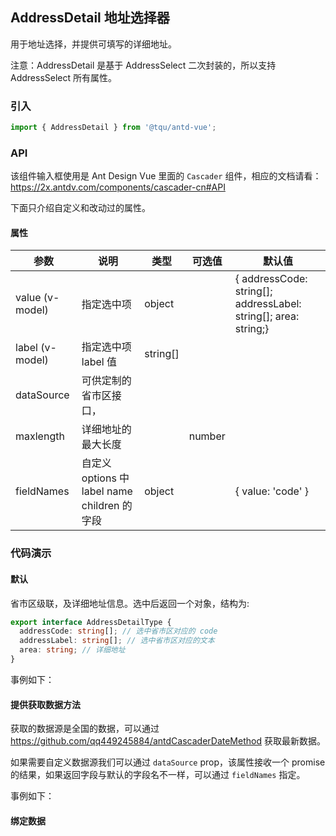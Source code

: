 
## AddressDetail 地址选择器

用于地址选择，并提供可填写的详细地址。

<div className="storybook-note">
 注意：AddressDetail 是基于 AddressSelect 二次封装的，所以支持 AddressSelect 所有属性。
</div>



### 引入

```jsx
import { AddressDetail } from '@tqu/antd-vue';
```

<Story id="组件-addressdetail--api" />

### API



该组件输入框使用是 Ant Design Vue 里面的 `Cascader` 组件，相应的文档请看：https://2x.antdv.com/components/cascader-cn#API

下面只介绍自定义和改动过的属性。

#### 属性


<div className="mdTable">

| 参数           | 说明 | 类型              | 可选值 | 默认值 |
| -------------- | ---------------------------------------- | ----------------- | ------ | ------ |
| value (v-model) | 指定选中项                 |      object          |        |   { addressCode: string[]; addressLabel: string[]; area: string;}   |
| label (v-model) | 指定选中项 label 值               |      string[]             |        |      |
| dataSource        |  可供定制的省市区接口，         |       |        |    |
| maxlength        |  详细地址的最大长度         |       |   number     |    |
| fieldNames        |  自定义 options 中 label name children 的字段         |   	object     |        |   { value: 'code' }   |


</div>


### 代码演示


#### 默认

省市区级联，及详细地址信息。选中后返回一个对象，结构为:

```ts
export interface AddressDetailType {
  addressCode: string[]; // 选中省市区对应的 code
  addressLabel: string[]; // 选中省市区对应的文本
  area: string; // 详细地址
}
```
事例如下：

<Canvas>
  <Story id="组件-addressdetail--basic" />
</Canvas>


#### 提供获取数据方法

获取的数据源是全国的数据，可以通过 https://github.com/qq449245884/antdCascaderDateMethod 获取最新数据。

如果需要自定义数据源我们可以通过 `dataSource` prop，该属性接收一个 promise 的结果，如果返回字段与默认的字段名不一样，可以通过 `fieldNames` 指定。

事例如下：

<Canvas>
  <Story id="组件-addressdetail--get-data" />
</Canvas>

#### 绑定数据

<Canvas>
  <Story id="组件-addressdetail--bind-data" />
</Canvas>




